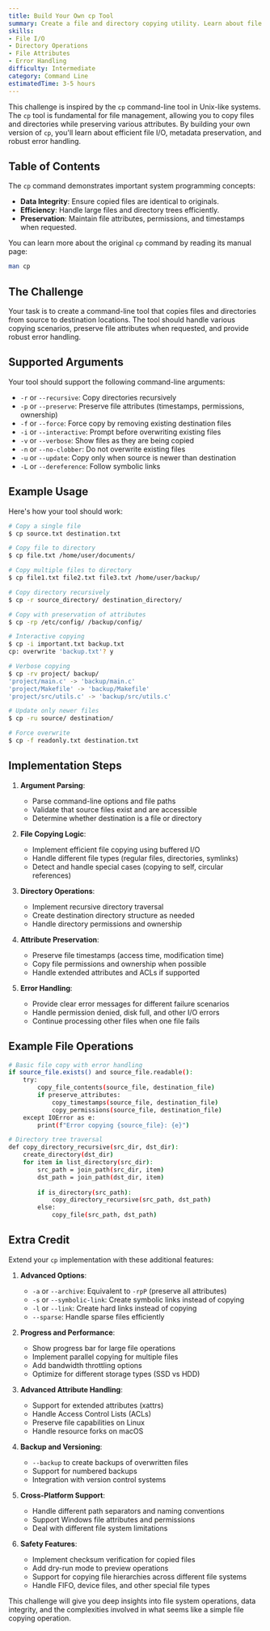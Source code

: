 ```yaml
---
title: Build Your Own cp Tool
summary: Create a file and directory copying utility. Learn about file I/O operations, directory traversal, and preserving file attributes.
skills:
- File I/O
- Directory Operations
- File Attributes
- Error Handling
difficulty: Intermediate
category: Command Line
estimatedTime: 3-5 hours
---
```


This challenge is inspired by the `cp` command-line tool in Unix-like systems. The `cp` tool is fundamental for file management, allowing you to copy files and directories while preserving various attributes. By building your own version of `cp`, you'll learn about efficient file I/O, metadata preservation, and robust error handling.

## Table of Contents

The `cp` command demonstrates important system programming concepts:

- **Data Integrity**: Ensure copied files are identical to originals.
- **Efficiency**: Handle large files and directory trees efficiently.
- **Preservation**: Maintain file attributes, permissions, and timestamps when requested.

You can learn more about the original `cp` command by reading its manual page:

```bash
man cp
```

## The Challenge

Your task is to create a command-line tool that copies files and directories from source to destination locations. The tool should handle various copying scenarios, preserve file attributes when requested, and provide robust error handling.

## Supported Arguments

Your tool should support the following command-line arguments:

- `-r` or `--recursive`: Copy directories recursively
- `-p` or `--preserve`: Preserve file attributes (timestamps, permissions, ownership)
- `-f` or `--force`: Force copy by removing existing destination files
- `-i` or `--interactive`: Prompt before overwriting existing files
- `-v` or `--verbose`: Show files as they are being copied
- `-n` or `--no-clobber`: Do not overwrite existing files
- `-u` or `--update`: Copy only when source is newer than destination
- `-L` or `--dereference`: Follow symbolic links

## Example Usage

Here's how your tool should work:

```bash
# Copy a single file
$ cp source.txt destination.txt

# Copy file to directory
$ cp file.txt /home/user/documents/

# Copy multiple files to directory
$ cp file1.txt file2.txt file3.txt /home/user/backup/

# Copy directory recursively
$ cp -r source_directory/ destination_directory/

# Copy with preservation of attributes
$ cp -rp /etc/config/ /backup/config/

# Interactive copying
$ cp -i important.txt backup.txt
cp: overwrite 'backup.txt'? y

# Verbose copying
$ cp -rv project/ backup/
'project/main.c' -> 'backup/main.c'
'project/Makefile' -> 'backup/Makefile'
'project/src/utils.c' -> 'backup/src/utils.c'

# Update only newer files
$ cp -ru source/ destination/

# Force overwrite
$ cp -f readonly.txt destination.txt
```

## Implementation Steps

1. **Argument Parsing**:
   - Parse command-line options and file paths
   - Validate that source files exist and are accessible
   - Determine whether destination is a file or directory

2. **File Copying Logic**:
   - Implement efficient file copying using buffered I/O
   - Handle different file types (regular files, directories, symlinks)
   - Detect and handle special cases (copying to self, circular references)

3. **Directory Operations**:
   - Implement recursive directory traversal
   - Create destination directory structure as needed
   - Handle directory permissions and ownership

4. **Attribute Preservation**:
   - Preserve file timestamps (access time, modification time)
   - Copy file permissions and ownership when possible
   - Handle extended attributes and ACLs if supported

5. **Error Handling**:
   - Provide clear error messages for different failure scenarios
   - Handle permission denied, disk full, and other I/O errors
   - Continue processing other files when one file fails

## Example File Operations

```bash
# Basic file copy with error handling
if source_file.exists() and source_file.readable():
    try:
        copy_file_contents(source_file, destination_file)
        if preserve_attributes:
            copy_timestamps(source_file, destination_file)
            copy_permissions(source_file, destination_file)
    except IOError as e:
        print(f"Error copying {source_file}: {e}")

# Directory tree traversal
def copy_directory_recursive(src_dir, dst_dir):
    create_directory(dst_dir)
    for item in list_directory(src_dir):
        src_path = join_path(src_dir, item)
        dst_path = join_path(dst_dir, item)
        
        if is_directory(src_path):
            copy_directory_recursive(src_path, dst_path)
        else:
            copy_file(src_path, dst_path)
```

## Extra Credit

Extend your `cp` implementation with these additional features:

1. **Advanced Options**:
   - `-a` or `--archive`: Equivalent to `-rpP` (preserve all attributes)
   - `-s` or `--symbolic-link`: Create symbolic links instead of copying
   - `-l` or `--link`: Create hard links instead of copying
   - `--sparse`: Handle sparse files efficiently

2. **Progress and Performance**:
   - Show progress bar for large file operations
   - Implement parallel copying for multiple files
   - Add bandwidth throttling options
   - Optimize for different storage types (SSD vs HDD)

3. **Advanced Attribute Handling**:
   - Support for extended attributes (xattrs)
   - Handle Access Control Lists (ACLs)
   - Preserve file capabilities on Linux
   - Handle resource forks on macOS

4. **Backup and Versioning**:
   - `--backup` to create backups of overwritten files
   - Support for numbered backups
   - Integration with version control systems

5. **Cross-Platform Support**:
   - Handle different path separators and naming conventions
   - Support Windows file attributes and permissions
   - Deal with different file system limitations

6. **Safety Features**:
   - Implement checksum verification for copied files
   - Add dry-run mode to preview operations
   - Support for copying file hierarchies across different file systems
   - Handle FIFO, device files, and other special file types

This challenge will give you deep insights into file system operations, data integrity, and the complexities involved in what seems like a simple file copying operation.
